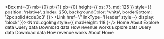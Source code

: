 <Box
  mt={0}
  mb={0}
  pt={1}
  pb={0}
  height={{ xs: 75, md: 125 }}
  style={{ position: 'relative', zIndex: 250, backgroundColor: 'white', borderBottom: '2px solid #cde3c3' }}>
    <Container maxWidth="lg">
      <Grid container>
        <Grid item xs={8} sm={4}>
          <Link href='/' linkType='Header' style={{ display: 'block' }}><NrrdLogoImg style={{ maxHeight: 118 }} /></Link>
        </Grid>
        <Hidden smDown>
          <Grid item sm={8}>
            <Grid container justify='flex-end'>
              <Box mt={1} mb={3.5}>
                <Link href='/' linkType='Header'>Home</Link>
                <Link href='/about' linkType='Header'>About</Link>
                <SearchSite />
              </Box>
            </Grid>
            <Grid container justify='flex-end'>
              <Link href='/explore' linkType='Header'>Explore data</Link>
              <Link href='/query-data' linkType='Header'>Query data</Link>
              <Link href='/downloads' linkType='Header'>Download data</Link>
              <Link href='/how-revenue-works' linkType='Header'>How revenue works</Link>
            </Grid>
          </Grid>
        </Hidden>
        <Hidden mdUp>
          <Grid item xs={4} sm={8}>
            <Grid container justify='flex-end'>
              <MobileMenu>
                <SearchSite isMobile={true} />
                <Link href='/explore' linkType='Header'>Explore data</Link>
                <Link href='/query-data' linkType='Header'>Query data</Link>
                <Link href='/downloads' linkType='Header'>Download data</Link>
                <Link href='/how-revenue-works' linkType='Header'>How revenue works</Link>
                <Link href='/about' linkType='Header'>About</Link>
                <Link href='/' linkType='Header'>Home</Link>
              </MobileMenu>
            </Grid>
          </Grid>
        </Hidden>
      </Grid>
    </Container>
</Box>
